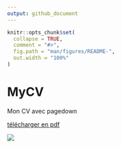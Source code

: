 ```yaml
---
output: github_document
---
```


<!-- README.md is generated from README.Rmd. Please edit that file -->

```r
knitr::opts_chunk$set(
  collapse = TRUE,
  comment = "#>",
  fig.path = "man/figures/README-",
  out.width = "100%"
)
```

# MyCV

Mon CV avec pagedown

[télécharger en pdf](https://raw.githubusercontent.com/AbderrahmenDHIF/MyCV/main/inst/exemples/CV_Abderrahmen_dhif/CV_Abderrahmen_dhif.pdf)

![](https://raw.githubusercontent.com/AbderrahmenDHIF/MyCV/main/inst/exemples/exemple.png)



